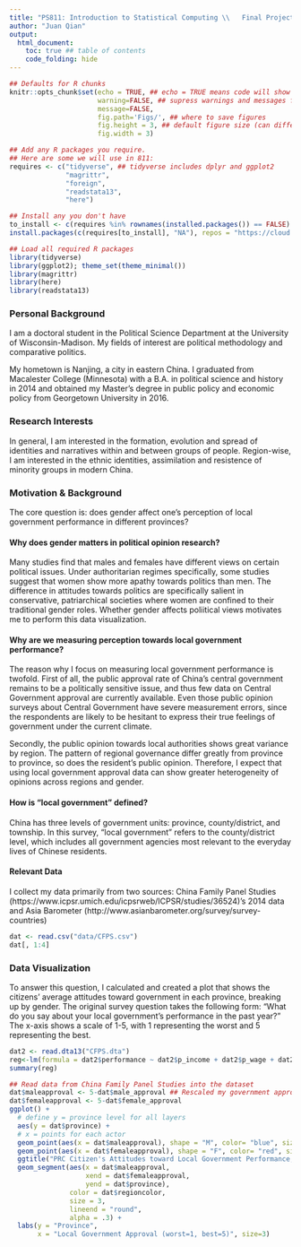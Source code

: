 ```yaml
---
title: "PS811: Introduction to Statistical Computing \\   Final Project Portfolio"
author: "Juan Qian"
output:
  html_document: 
    toc: true ## table of contents
    code_folding: hide
---
```

```r
## Defaults for R chunks
knitr::opts_chunk$set(echo = TRUE, ## echo = TRUE means code will show
                      warning=FALSE, ## supress warnings and messages from R
                      message=FALSE,
                      fig.path='Figs/', ## where to save figures
                      fig.height = 3, ## default figure size (can differ in each chunk)
                      fig.width = 3)

## Add any R packages you require. 
## Here are some we will use in 811:
requires <- c("tidyverse", ## tidyverse includes dplyr and ggplot2
              "magrittr",
              "foreign",
              "readstata13",
              "here")

## Install any you don't have
to_install <- c(requires %in% rownames(installed.packages()) == FALSE)
install.packages(c(requires[to_install], "NA"), repos = "https://cloud.r-project.org/" )

## Load all required R packages
library(tidyverse)
library(ggplot2); theme_set(theme_minimal())
library(magrittr)
library(here)
library(readstata13)
```
<!-- The above header sets everything up. -->





<!-- Replace the below with bit about you. -->
### Personal Background
I am a doctoral student in the Political Science Department at the University of Wisconsin-Madison. My fields of interest are political methodology and comparative politics.

My hometown is Nanjing, a city in eastern China. I graduated from Macalester College (Minnesota) with a B.A. in political science and history in 2014 and obtained my Master's degree in public policy and economic policy from Georgetown University in 2016.

### Research Interests
In general, I am interested in the formation, evolution and spread of identities and narratives within and between groups of people. Region-wise, I am interested in the ethnic identities, assimilation and resistence of minority groups in modern China.

### Motivation & Background
The core question is: does gender affect one's perception of local government performance in different provinces?


#### Why does gender matters in political opinion research?
Many studies find that males and females have different views on certain political issues. Under authoritarian regimes specifically, some studies suggest that women show more apathy towards politics than men. The difference in attitudes towards politics are specifically salient in conservative, patriarchical societies where women are confined to their traditional gender roles. Whether gender affects poliitical views motivates me to perform this data visualization.


#### Why are we measuring perception towards local government performance?
The reason why I focus on measuring local government performance is twofold. First of all, the public approval rate of China's central government remains to be a politically sensitive issue, and thus few data on Central Government approval are currently available. Even those public opinion surveys about Central Government have severe measurement errors, since the respondents are likely to be hesitant to express their true feelings of government under the current climate.

Secondly, the public opinion towards local authorities shows great variance by region. The pattern of regional governance differ greatly from province to province, so does the resident's public opinion. Therefore, I expect that using local government approval data can show greater heterogeneity of opinions across regions and gender.

#### How is "local government" defined?
China has three levels of government units: province, county/district, and township. In this survey, "local government" refers to the county/district level, which includes all government agencies most relevant to the everyday lives of Chinese residents.

#### Relevant Data
I collect my data primarily from two sources: China Family Panel Studies (https://www.icpsr.umich.edu/icpsrweb/ICPSR/studies/36524)'s 2014 data and Asia Barometer (http://www.asianbarometer.org/survey/survey-countries)

```r
dat <- read.csv("data/CFPS.csv")
dat[, 1:4]
```

### Data Visualization
To answer this question, I calculated and created a plot that shows the citizens' average attitudes toward government in each province, breaking up by gender. The original survey question takes the following form: “What do you say about your local government's performance in the past year?" The x-axis shows a scale of 1-5, with 1 representing the worst and 5 representing the best.

```r
dat2 <- read.dta13("CFPS.dta")
reg<-lm(formula = dat2$performance ~ dat2$p_income + dat2$p_wage + dat2$cfps_gender + dat2$cfps_party)
summary(reg)
```

\centering
```r
## Read data from China Family Panel Studies into the dataset
dat$maleapproval <- 5-dat$male_approval ## Rescaled my government approaval scale from 1(best), 5(worst) to 1(worst), 5(best)
dat$femaleapproval <- 5-dat$female_approval 
ggplot() +
  # define y = province level for all layers
  aes(y = dat$province) +
  # x = points for each actor
  geom_point(aes(x = dat$maleapproval), shape = "M", color= "blue", size=3) + 
  geom_point(aes(x = dat$femaleapproval), shape = "F", color= "red", size=3) +
  ggtitle("PRC Citizen's Attitudes toward Local Government Performance, by Province") +
  geom_segment(aes(x = dat$maleapproval, 
                   xend = dat$femaleapproval, 
                   yend = dat$province), 
               color = dat$regioncolor, 
               size = 3, 
               lineend = "round", 
               alpha = .3) +
  labs(y = "Province", 
       x = "Local Government Approval (worst=1, best=5)", size=3)
```



